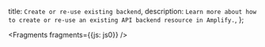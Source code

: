   title: `Create or re-use existing backend`,
  description: `Learn more about how to create or re-use an existing API backend resource in Amplify.`,
};


<Fragments fragments={{js: js0}} />

